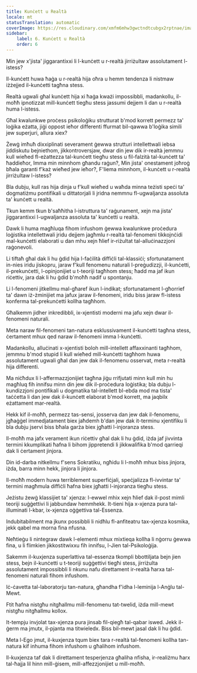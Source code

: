 ```yaml
---
title: Kunċett u Realtà
locale: mt
statusTranslation: automatic
coverImage: https://res.cloudinary.com/xmfm6mhw3gwctndtcubgx2rptnae/image/upload/v1741354419/small_cover_la_gran_rebelion_28716e29d2.webp
sidebar:
    label: 6. Kunċett u Realtà
    order: 6
---
```

Min jew x'jista' jiggarantixxi li l-kunċett u r-realtà jirriżultaw assolutament l-istess?

Il-kunċett huwa ħaġa u r-realtà hija oħra u hemm tendenza li nistmaw iżżejjed il-kunċetti tagħna stess.

Realtà ugwali għal kunċett hija xi ħaġa kważi impossibbli, madankollu, il-moħħ ipnotizzat mill-kunċett tiegħu stess jassumi dejjem li dan u r-realtà huma l-istess.

Għal kwalunkwe proċess psikoloġiku strutturat b'mod korrett permezz ta' loġika eżatta, jiġi oppost ieħor differenti ffurmat bil-qawwa b'loġika simili jew superjuri, allura xiex?

Żewġ imħuħ dixxiplinati severament ġewwa strutturi intellettwali iebsa jiddiskutu bejniethom, jikkontroversjaw, dwar din jew dik ir-realtà jemmnu kull wieħed fl-eżattezza tal-kunċett tiegħu stess u fil-falzità tal-kunċett ta' ħaddieħor, Imma min minnhom għandu raġun?, Min jista' onestament joħroġ bħala garanti f'każ wieħed jew ieħor?, F'liema minnhom, il-kunċett u r-realtà jirriżultaw l-istess?

Bla dubju, kull ras hija dinja u f'kull wieħed u waħda minna teżisti speċi ta' dogmatiżmu pontifikali u dittatorjali li jridna nemmnu fl-ugwaljanza assoluta ta' kunċett u realtà.

Tkun kemm tkun b'saħħitha l-istruttura ta' raġunament, xejn ma jista' jiggarantixxi l-ugwaljanza assoluta ta' kunċetti u realtà.

Dawk li huma magħluqa fihom infushom ġewwa kwalunkwe proċedura loġistika intellettwali jridu dejjem jagħmlu r-realtà tal-fenomeni tikkojnċidi mal-kunċetti elaborati u dan mhu xejn ħlief ir-riżultat tal-alluċinazzjoni raġonevoli.

Li tiftaħ għal dak li hu ġdid hija l-faċilità diffiċli tal-klassiċi; sfortunatament in-nies iridu jiskopru, jaraw f'kull fenomenu naturali l-preġudizzji, il-kunċetti, il-prekunċetti, l-opinjonijiet u t-teoriji tagħhom stess; ħadd ma jaf ikun riċettiv, jara dak li hu ġdid b'moħħ nadif u spontanju.

Li l-fenomeni jitkellmu mal-għaref ikun l-indikat; sfortunatament l-għorrief ta' dawn iż-żminijiet ma jafux jaraw il-fenomeni, iridu biss jaraw fl-istess konferma tal-prekunċetti kollha tagħhom.

Għalkemm jidher inkredibbli, ix-xjentisti moderni ma jafu xejn dwar il-fenomeni naturali.

Meta naraw fil-fenomeni tan-natura esklussivament il-kunċetti tagħna stess, ċertament mhux qed naraw il-fenomeni imma l-kunċetti.

Madankollu, alluċinati x-xjentisti boloh mill-intellett affaxxinanti tagħhom, jemmnu b'mod stupid li kull wieħed mill-kunċetti tagħhom huwa assolutament ugwali għal dan jew dak il-fenomenu osservat, meta r-realtà hija differenti.

Ma niċħdux li l-affermazzjonijiet tagħna jiġu rrifjutati minn kull min hu magħluq fih innifsu minn din jew dik il-proċedura loġistika; bla dubju l-kundizzjoni pontifikali u dogmatika tal-intellett bl-ebda mod ma tista' taċċetta li dan jew dak il-kunċett elaborat b'mod korrett, ma jaqbilx eżattament mar-realtà.

Hekk kif il-moħħ, permezz tas-sensi, josserva dan jew dak il-fenomenu, jgħaġġel immedjatament biex jaħdemh b'dan jew dak it-terminu xjentifiku li bla dubju jservi biss bħala garża biex jgħatti l-injoranza stess.

Il-moħħ ma jafx verament ikun riċettiv għal dak li hu ġdid, iżda jaf jivvinta termini kkumplikati ħafna li bihom jippretendi li jikkwalifika b'mod qarrieqi dak li ċertament jinjora.

Din id-darba nitkellmu f'sens Sokratiku, ngħidu li l-moħħ mhux biss jinjora, iżda, barra minn hekk, jinjora li jinjora.

Il-moħħ modern huwa terriblement superfiċjali, speċjalizza fl-ivvintar ta' termini magħmula diffiċli ħafna biex jgħatti l-injoranza tiegħu stess.

Jeżistu żewġ klassijiet ta' xjenza: l-ewwel mhix xejn ħlief dak il-post mimli teoriji suġġettivi li jabbundaw hemmhekk. It-tieni hija x-xjenza pura tal-illuminati l-kbar, ix-xjenza oġġettiva tal-Essenza.

Indubitabilment ma jkunx possibbli li nidħlu fl-anfiteatru tax-xjenza kosmika, jekk qabel ma morna fina nfusna.

Neħtieġu li nintegraw dawk l-elementi mhux mixtieqa kollha li nġorru ġewwa fina, u li flimkien jikkostitwixxu fih innifsu, l-Jien tal-Psikoloġija.

Sakemm il-kuxjenza superlattiva tal-essenza tkompli bbottiljata bejn jien stess, bejn il-kunċetti u t-teoriji suġġettivi tiegħi stess, jirriżulta assolutament impossibbli li nkunu nafu direttament ir-realtà ħarxa tal-fenomeni naturali fihom infushom.

Iċ-ċavetta tal-laboratorju tan-natura, għandha f'idha l-leminija l-Anġlu tal-Mewt.

Ftit ħafna nistgħu nitgħallmu mill-fenomenu tat-twelid, iżda mill-mewt nistgħu nitgħallmu kollox.

It-tempju invjolat tax-xjenza pura jinsab fil-qiegħ tal-qabar iswed. Jekk il-ġerm ma jmutx, il-pjanta ma titwieledx. Biss bil-mewt jasal dak li hu ġdid.

Meta l-Ego jmut, il-kuxjenza tqum biex tara r-realtà tal-fenomeni kollha tan-natura kif inhuma fihom infushom u għalihom infushom.

Il-kuxjenza taf dak li direttament tesperjenza għaliha nfisha, ir-realiżmu ħarx tal-ħajja lil hinn mill-ġisem, mill-affezzjonijiet u mill-moħħ.


